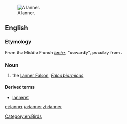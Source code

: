 [[Image:Lanner Falcon 800.jpg|thumb|A lanner.]]
==English==

===Etymology===

From the Middle French ''[[lanier]]'', "cowardly", possibly from {{etyl|la|en}} {{term/t|la|lānārius}}.

===Noun===
{{en-noun}}

# the [[Lanner Falcon]], ''[[Falco biarmicus]]''

====Derived terms====
*[[lanneret]]

{{wikipedia|Lanner Falcon}}

[[Category:en:Birds]]

[[et:lanner]]
[[ta:lanner]]
[[zh:lanner]]